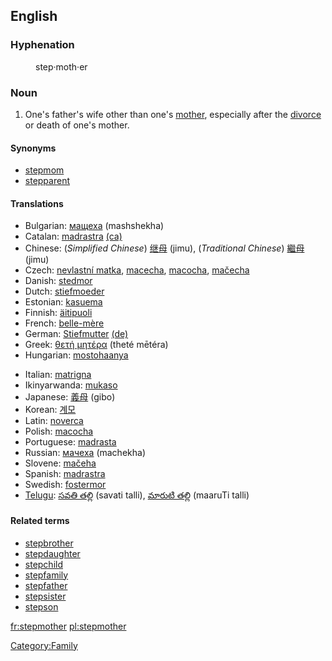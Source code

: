==English==

===Hyphenation===
:step·moth·er

===Noun===
{{en-noun}}

# One's father's wife other than one's [[mother]], especially after the [[divorce]] or death of one's mother.

====Synonyms====
*[[stepmom]]
*[[stepparent]]

====Translations====
{{top}}
*Bulgarian: [[мащеха]] (mashshekha) {{f}}
*Catalan: [[madrastra]] {{f}} [[:ca:madrastra|(ca)]] 
*Chinese: (''Simplified Chinese'') [[继母]] (jimu), (''Traditional Chinese'') [[繼母]] (jimu)
*Czech: [[nevlastní matka]], [[macecha]], [[macocha]], [[mačecha]] {{f}}
*Danish: [[stedmor]]
*Dutch: [[stiefmoeder]] {{f}}
*Estonian: [[kasuema]]
*Finnish: [[äitipuoli]]
*French: [[belle-mère]] {{f}}
*German: [[Stiefmutter]] {{f}} [[:de:Stiefmutter|(de)]] 
*Greek: [[θετή μητέρα]] (theté mētéra)
*Hungarian: [[mostohaanya]]
{{mid}}
*Italian: [[matrigna]] {{f}}
*Ikinyarwanda: [[mukaso]]
*Japanese: [[義母]] (gibo)
*Korean: [[계모]]
*Latin: [[noverca]] {{f}}
*Polish: [[macocha]] {{f}}
*Portuguese: [[madrasta]] {{f}}
*Russian: [[мачеха]] (machekha)
*Slovene: [[mačeha]] {{f}}
*Spanish: [[madrastra]] {{f}}
*Swedish: [[fostermor]] {{c}}
*[[Telugu]]: [[సవతి తల్లి]] (savati talli),  [[మారుటి తల్లి]] (maaruTi talli)
{{bottom}}

====Related terms====
*[[stepbrother]]
*[[stepdaughter]]
*[[stepchild]]
*[[stepfamily]]
*[[stepfather]]
*[[stepsister]]
*[[stepson]]

[[Category:Family]]

[[fr:stepmother]]
[[pl:stepmother]]